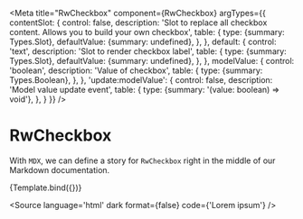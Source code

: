 
<Meta
  title="RwCheckbox"
  component={RwCheckbox}
  argTypes={{
    contentSlot: {
      control: false,
      description: 'Slot to replace all checkbox content. Allows you to build your own checkbox',
      table: {
        type: {summary: Types.Slot},
        defaultValue: {summary: undefined},
      },
    },
    default: {
      control: 'text',
      description: 'Slot to render checkbox label',
      table: {
        type: {summary: Types.Slot},
        defaultValue: {summary: undefined},
      },
    },
    modelValue: {
      control: 'boolean',
      description: 'Value of checkbox',
      table: {
        type: {summary: Types.Boolean},
      },
    },
    'update:modelValue': {
      control: false,
      description: 'Model value update event',
      table: {
        type: {summary: '(value: boolean) => void'},
      },
    }
  }}
/>


# RwCheckbox

With `MDX`, we can define a story for `RwCheckbox` right in the middle of our
Markdown documentation.


<Canvas withSource='none'>
  <Story
    name="Default"
    args={{
      default: 'Checkbox',
      modelValue: false,
    }}>
    {Template.bind({})}
  </Story>
</Canvas>

<Source
  language='html'
  dark
  format={false}
  code={'<RwCheckbox v-model="value">Lorem ipsum</RwCheckbox>'}
/>

<ArgsTable story="Default"/>
